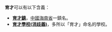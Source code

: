 '''育才'''可以有以下含義：
* '''[[育才鎮|育才鎮]]'''，[[中國|中國]][[海南省|海南省]]一鎮名。
* '''[[育才学校|育才學校(消歧義)]]'''，多所以「育才」命名的學校。
{{disambig|Cat=二字中國相關消歧義}}